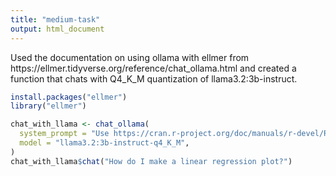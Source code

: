 ---
title: "medium-task"
output: html_document
---

Used the documentation on using ollama with ellmer from https://ellmer.tidyverse.org/reference/chat_ollama.html and created a function that chats with Q4_K_M quantization of llama3.2:3b-instruct.

```{r}
install.packages("ellmer")
library("ellmer")

chat_with_llama <- chat_ollama(
  system_prompt = "Use https://cran.r-project.org/doc/manuals/r-devel/R-exts.html for any references to R code in your response.",
  model = "llama3.2:3b-instruct-q4_K_M",
)
chat_with_llama$chat("How do I make a linear regression plot?")
```